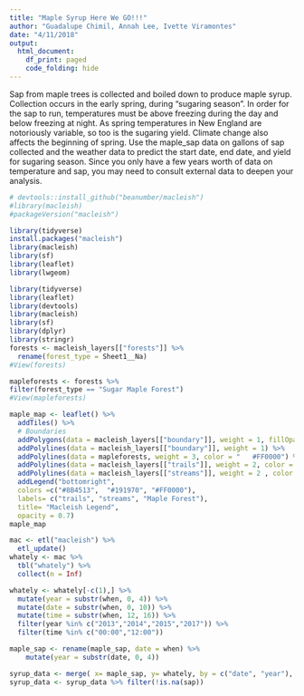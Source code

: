 ```yaml
---
title: "Maple Syrup Here We GO!!!"
author: "Guadalupe Chimil, Annah Lee, Ivette Viramontes"
date: "4/11/2018"
output:
  html_document:
    df_print: paged   
    code_folding: hide 
---  
```

      
Sap from maple trees is collected and boiled down to produce maple syrup. Collection occurs in the early spring, during “sugaring season”. In order for the sap to run, temperatures must be above freezing during the day and below freezing at night. As spring temperatures in New England are notoriously variable, so too is the sugaring yield. Climate change also affects the beginning of spring. Use the maple_sap data on gallons of sap collected and the weather data to predict the start date, end date, and yield for sugaring season. Since you only have a few years worth of data on temperature and sap, you may need to consult external data to deepen your analysis.

```r
# devtools::install_github("beanumber/macleish")
#library(macleish)
#packageVersion("macleish") 

library(tidyverse)
install.packages("macleish") 
library(macleish)
library(sf) 
library(leaflet)
library(lwgeom)  
```


```r
library(tidyverse)
library(leaflet)
library(devtools)
library(macleish)
library(sf)
library(dplyr)
library(stringr)
forests <- macleish_layers[["forests"]] %>%
  rename(forest_type = Sheet1__Na)
#View(forests)

mapleforests <- forests %>%
filter(forest_type == "Sugar Maple Forest")
#View(mapleforests)

maple_map <- leaflet() %>%
  addTiles() %>%
  # Boundaries
  addPolygons(data = macleish_layers[["boundary"]], weight = 1, fillOpacity = 0.01, group = "Boundaries") %>%
  addPolylines(data = macleish_layers[["boundary"]], weight = 1) %>%
  addPolylines(data = mapleforests, weight = 3, color = "	#FF0000") %>%
  addPolylines(data = macleish_layers[["trails"]], weight = 2, color = "#8B4513") %>%
  addPolylines(data = macleish_layers[["streams"]], weight = 2 , color = "#191970") %>%
  addLegend("bottomright", 
  colors =c("#8B4513",  "#191970", "#FF0000"),
  labels= c("trails", "streams", "Maple Forest"),
  title= "Macleish Legend",
  opacity = 0.7)
maple_map 

mac <- etl("macleish") %>%
  etl_update()
whately <- mac %>%
  tbl("whately") %>%
  collect(n = Inf)

whately <- whately[-c(1),] %>%
  mutate(year = substr(when, 0, 4)) %>%
  mutate(date = substr(when, 0, 10)) %>%
  mutate(time = substr(when, 12, 16)) %>%
  filter(year %in% c("2013","2014","2015","2017")) %>%
  filter(time %in% c("00:00","12:00"))

maple_sap <- rename(maple_sap, date = when) %>%
    mutate(year = substr(date, 0, 4))

syrup_data <- merge( x= maple_sap, y= whately, by = c("date", "year"), all= TRUE) 
syrup_data <- syrup_data %>% filter(!is.na(sap))
```
